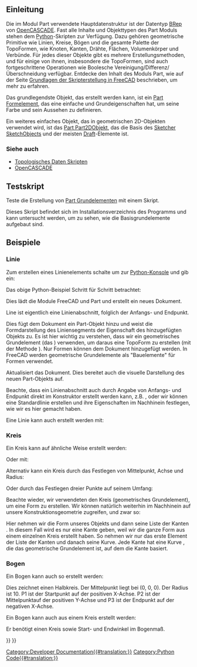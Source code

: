 <languages/>

{{Docnav/de
|[[FreeCAD_Scripting_Basics/de|Grundlagen der Skripterstellung in FreeCAD]]
|[[Topological_data_scripting/de|Topologische Daten skripten]]
}}

{{TOCright}}

<span id="Introduction"></span>
==Einleitung==

Die im Modul Part verwendete Hauptdatenstruktur ist der Datentyp [http://en.wikipedia.org/wiki/Boundary_representation BRep] von [[OpenCASCADE/de|OpenCASCADE]].
Fast alle Inhalte und Objekttypen des Part Moduls stehen dem [[Python/de|Python]]-Skripten zur Verfügung. Dazu gehören geometrische Primitive wie Linien, Kreise, Bögen und die gesamte Palette der TopoFormen, wie Knoten, Kanten, Drähte, Flächen, Volumenkörper und Verbünde. Für jedes dieser Objekte gibt es mehrere Erstellungsmethoden, und für einige von ihnen, insbesondere die TopoFormen, sind auch fortgeschrittene Operationen wie Boolesche Vereinigung/Differenz/Überschneidung verfügbar. Entdecke den Inhalt des Moduls Part, wie auf der Seite [[FreeCAD_Scripting_Basics/de|Grundlagen der Skripterstellung in FreeCAD]] beschrieben, um mehr zu erfahren.

Das grundlegendste Objekt, das erstellt werden kann, ist ein [[Part_Feature/de|Part Formelement]], das eine einfache {{PropertyData/de|Placement}} und Grundeigenschaften hat, um seine Farbe und sein Aussehen zu definieren. 

Ein weiteres einfaches Objekt, das in geometrischen 2D-Objekten verwendet wird, ist das [[Part_Part2DObject/de|Part Part2DObjekt]], das die Basis des [[Sketcher_SketchObject/de|Sketcher SketchObject]]s und der meisten [[Draft Workbench/de|Draft]]-Elemente ist.

<span id="See_also"></span>
===Siehe auch===

* [[Topological_data_scripting/de|Topologisches Daten Skripten]]
* [[OpenCASCADE/de|OpenCASCADE]]

<span id="Test_script"></span>
==Testskript==

Teste die Erstellung von [[Part_Primitives/de|Part Grundelementen]] mit einem Skript.

{{Code|code=
import parttests.part_test_objects as pto
pto.create_test_file("example_file")
}}

Dieses Skript befindet sich im Installationsverzeichnis des Programms und kann untersucht werden, um zu sehen, wie die Basisgrundelemente aufgebaut sind.

{{Code|code=
$INSTALL_DIR/Mod/Part/parttests/part_test_objects.py
}}

<span id="Examples"></span>
==Beispiele==

<span id="Line"></span>
===Linie===

Zum erstellen eines Linienelements schalte um zur [[Python_console/de|Python-Konsole]] und gib ein:

{{Code|code=
import FreeCAD as App
import Part

doc = App.newDocument()

line = Part.LineSegment()
line.StartPoint = (0.0, 0.0, 0.0)
line.EndPoint = (1.0, 1.0, 1.0)
obj = doc.addObject("Part::Feature", "Line")
obj.Shape= line.toShape()

doc.recompute()
}}

Das obige Python-Beispiel Schritt für Schritt betrachtet:

{{Code|code=
import FreeCAD as App
import Part
doc = App.newDocument()
}}

Dies lädt die Module FreeCAD und Part und erstellt ein neues Dokument.

{{Code|code=
line = Part.LineSegment()
line.StartPoint = (0.0, 0.0, 0.0)
line.EndPoint = (1.0, 1.0, 1.0)
}}

Line ist eigentlich eine Linienabschnitt, folglich der Anfangs- und Endpunkt.

{{Code|code=
obj = doc.addObject("Part::Feature", "Line")
obj.Shape= line.toShape()
}}

Dies fügt dem Dokument ein Part-Objekt hinzu und weist die Formdarstellung des Liniensegments der Eigenschaft {{Incode|Form}} des hinzugefügten Objekts zu. Es ist hier wichtig zu verstehen, dass wir ein geometrisches Grundelement (das {{Incode|Part.LineSegment}}) verwenden, um daraus eine TopoForm zu erstellen (mit der Methode {{Incode|toShape()}}). Nur Formen können dem Dokument hinzugefügt werden. In FreeCAD werden geometrische Grundelemente als "Bauelemente" für Formen verwendet.

{{Code|code=
doc.recompute()
}}

Aktualisiert das Dokument. Dies bereitet auch die visuelle Darstellung des neuen Part-Objekts auf.

Beachte, dass ein Linienabschnitt auch durch Angabe von Anfangs- und Endpunkt direkt im Konstruktor erstellt werden kann, z.B. {{Incode|Part.LineSegment(point1, point2)}}, oder wir können eine Standardlinie erstellen und ihre Eigenschaften im Nachhinein festlegen, wie wir es hier gemacht haben.

Eine Linie kann auch erstellt werden mit:

{{Code|code=
import FreeCAD as App
import Part

def my_create_line(pt1, pt2, obj_name):
    obj = App.ActiveDocument.addObject("Part::Line", obj_name)
    obj.X1 = pt1[0]
    obj.Y1 = pt1[1]
    obj.Z1 = pt1[2]

    obj.X2 = pt2[0]
    obj.Y2 = pt2[1]
    obj.Z2 = pt2[2]

    App.ActiveDocument.recompute()
    return obj

line = my_create_line((0, 0, 0), (0, 10, 0), "LineName")
}}

<span id="Circle"></span>
===Kreis===

Ein Kreis kann auf ähnliche Weise erstellt werden:

{{Code|code=
import FreeCAD as App
import Part

doc = App.activeDocument()

circle = Part.Circle() 
circle.Radius = 10.0  
obj = doc.addObject("Part::Feature", "Circle")
obj.Shape = circle.toShape()

doc.recompute()
}}

Oder mit:

{{Code|code=
import FreeCAD as App
import Part

def my_create_circle(rad, obj_name):
    obj = App.ActiveDocument.addObject("Part::Circle", obj_name)
    obj.Radius = rad

    App.ActiveDocument.recompute()
    return obj

circle = my_create_circle(5.0, "CircleName")
}}

Alternativ kann ein Kreis durch das Festlegen von Mittelpunkt, Achse und Radius:

{{Code|code=
import FreeCAD as App
import Part

doc = App.activeDocument()

center = App.Vector(1, 2, 3)
axis = App.Vector(1, 1, 1)
radius = 10
circle = Part.Circle(center, axis, radius)
obj = doc.addObject("Part::Feature", "Circle")
obj.Shape = circle.toShape()

doc.recompute()
}}

Oder durch das Festlegen dreier Punkte auf seinem Umfang:

{{Code|code=
import FreeCAD as App
import Part

doc = App.activeDocument()

p1 = App.Vector(10, 0, 0)
p2 = App.Vector(0, 10, 0)
p3 = App.Vector(0, 0, 10)
circle = Part.Circle(p1, p2, p3)
obj = doc.addObject("Part::Feature", "Circle")
obj.Shape = circle.toShape()

doc.recompute()
}}

Beachte wieder, wir verwendeten den Kreis (geometrisches Grundelement), um eine Form zu erstellen. Wir können natürlich weiterhin im Nachhinein auf unsere Konstruktionsgeometrie zugreifen, und zwar so:

{{Code|code=
shape = obj.Shape
edge = shape.Edges[0]
curve = edge.Curve
}}

Hier nehmen wir die Form {{Incode|Shape}} unseres Objekts {{Incode|obj}} und dann seine Liste der Kanten {{Incode|Edges}}. In diesem Fall wird es nur eine Kante geben, weil wir die ganze Form aus einem einzelnen Kreis erstellt haben. So nehmen wir nur das erste Element der Liste der Kanten {{Incode|Edges}} und danach seine Kurve. Jede Kante hat eine Kurve {{Incode|Curve}}, die das geometrische Grundelement ist, auf dem die Kante basiert.

<span id="Arc"></span>
===Bogen===

Ein Bogen kann auch so erstellt werden:

{{Code|code=
import FreeCAD as App
import Part

doc = App.activeDocument()

p1 = App.Vector(10, 0, 0)
p2 = App.Vector(0, 10, 0)
p3 = App.Vector(-10, 0, 0)
arc = Part.Arc(p1, p2, p3)
obj = doc.addObject("Part::Feature", "Arc")
obj.Shape = arc.toShape()

doc.recompute()
}}

Dies zeichnet einen Halbkreis. Der Mittelpunkt liegt bei (0, 0, 0). Der Radius ist 10. P1 ist der Startpunkt auf der positiven X-Achse. P2 ist der Mittelpunktauf der positiven Y-Achse und P3 ist der Endpunkt auf der negativen X-Achse.

Ein Bogen kann auch aus einem Kreis erstellt werden:

{{Code|code=
import FreeCAD as App
import Part

doc = App.activeDocument()

p1 = App.Vector(10, 0, 0)
p2 = App.Vector(0, 10, 0)
p3 = App.Vector(-10, 0, 0)
circle = Part.Circle(p1, p2, p3)
arc = Part.ArcOfCircle(circle, 0.0, 0.7854)
obj = doc.addObject("Part::Feature", "Arc")
obj.Shape = arc.toShape()

doc.recompute()
}}

Er benötigt einen Kreis sowie Start- und Endwinkel im Bogenmaß.


{{Docnav/de
|[[FreeCAD_Scripting_Basics/de|Grundlagen der Skripterstellung in FreeCAD]]
|[[Topological_data_scripting/de|Topologische Daten skripten]]
}}

{{Powerdocnavi{{#translation:}}}}
[[Category:Developer Documentation{{#translation:}}]]
[[Category:Python Code{{#translation:}}]]
{{Part Tools navi{{#translation:}}}}